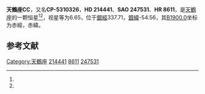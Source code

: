 {{Starbox begin
| name = 天鶴座CC
}}
{{Starbox observe
| epoch = [[J2000.0|J2000.0]]
| constell = [[天鶴座|天鶴座]]<ref name=SIMBAD>{{cite web
 | url=http://simbad.u-strasbg.fr/simbad/sim-id?Ident=HR+8611
 | title =Pulsating variable Star
 | publisher=Centre de Données astronomiques de Strasbourg
 | work=SIMBAD
 | accessdate=2012-07-13}}</ref><ref name=DATA>{{cite web
 | url=http://vizier.u-strasbg.fr/viz-bin/VizieR-5?-out.add=.&-source=5050&-corr=PK=HR&-out.max=9999&HR=8611
 | title =VizieR Detailed Page
 | accessdate=2012-07-13}}</ref>
| 星官 = 
| ra = {{RA|22|39|8.4}}<ref name=SIMBAD /><ref name=DATA />
| dec = {{DEC|-52|41|32}}<ref name=SIMBAD /><ref name=DATA />
| appmag_v = 6.65<ref name=SIMBAD /><ref name=DATA />
}}
{{Starbox character
| class = F1III<ref name=SIMBAD /><ref name=DATA />
| b-v = 0.35<ref name=SIMBAD /><ref name=DATA />
| u-b = <ref name=SIMBAD /><ref name=DATA />
| r-i = <ref name=SIMBAD /><ref name=DATA />
| variable = 
}}
{{Starbox astrometry
| radial_v = 
| prop_mo_ra = 11
| parallax = 
| p_error = 
}}
{{Starbox catalog
| names =CP-5310326，[[SAO星表|SAO]] 247531，[[HD星表|HD]] 214441，[[HR星表|HR]] 8611}}
{{Starbox reference |Simbad=HR+8611}}
{{Starbox end}}

'''天鶴座CC'''，又名'''CP-5310326'''，'''HD 214441'''、'''SAO 247531'''、'''HR 8611'''，是[[天鶴座|天鶴座]]的一颗恒星<ref name=SIMBAD /><ref name=DATA />，视星等为6.65，位于[[銀道座標系|銀經]]337.71，[[銀道座標系|銀緯]]-54.56，其[[B1900.0|B1900.0]]坐标为赤經{{RA|22|32|57.6}}，赤緯{{DEC|-53|-54.56|42}}。

== 参考文献 ==
{{reflist}}

{{star-stub}}

{{天鶴座恒星}}
[[Category:天鶴座|Category:天鶴座]]
[[Category:HD和HDE天體|214441]]
[[Category:HR天體|8611]]
[[Category:SAO天體|247531]]